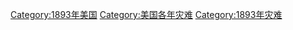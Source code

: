 [[Category:1893年美国|Category:1893年美国]]
[[Category:美国各年灾难|Category:美国各年灾难]]
[[Category:1893年灾难|Category:1893年灾难]]